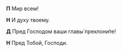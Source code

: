 **П** Мир всем!

**Н** И духу твоему.

**Д** Пред Господом ваши главы́ преклони́те!

**Н** Пред Тобой, Господи.
